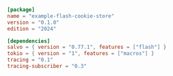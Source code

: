 ```toml  title="flash-cookie-store/Cargo.toml"
[package]
name = "example-flash-cookie-store"
version = "0.1.0"
edition = "2024"

[dependencies]
salvo = { version = "0.77.1", features = ["flash"] }
tokio = { version = "1", features = ["macros"] }
tracing = "0.1"
tracing-subscriber = "0.3"

```